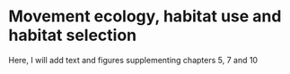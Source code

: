# Movement ecology, habitat use and habitat selection

Here, I will add text and figures supplementing chapters 5, 7 and 10
